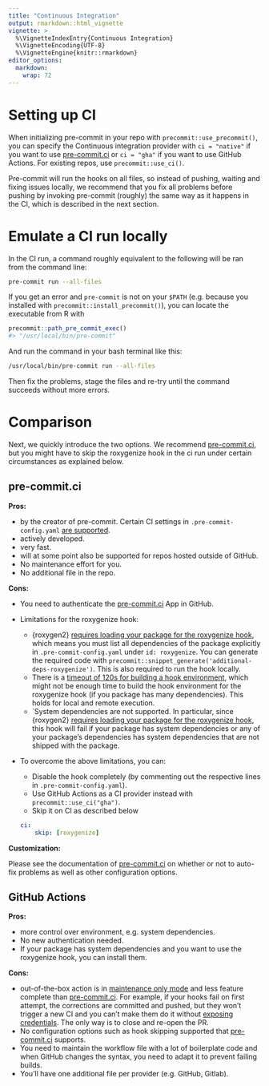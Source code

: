 ```yaml
---
title: "Continuous Integration"
output: rmarkdown::html_vignette
vignette: >
  %\VignetteIndexEntry{Continuous Integration}
  %\VignetteEncoding{UTF-8}
  %\VignetteEngine{knitr::rmarkdown}
editor_options: 
  markdown: 
    wrap: 72
---
```


# Setting up CI

When initializing pre-commit in your repo with
`precommit::use_precommit()`, you can specify the Continuous integration
provider with `ci = "native"` if you want to use
[pre-commit.ci](https://pre-commit.ci) or `ci = "gha"` if you want to
use GitHub Actions. For existing repos, use `precommit::use_ci()`.

Pre-commit will run the hooks on all files, so instead of pushing,
waiting and fixing issues locally, we recommend that you fix all
problems before pushing by invoking pre-commit (roughly) the same way as
it happens in the CI, which is described in the next section.

# Emulate a CI run locally

In the CI run, a command roughly equivalent to the following will be ran
from the command line:

``` bash
pre-commit run --all-files
```

If you get an error and `pre-commit` is not on your `$PATH` (e.g.
because you installed with `precommit::install_precommit()`), you can
locate the executable from R with

``` r
precommit::path_pre_commit_exec()
#> "/usr/local/bin/pre-commit" 
```

And run the command in your bash terminal like this:

``` bash
/usr/local/bin/pre-commit run --all-files
```

Then fix the problems, stage the files and re-try until the command
succeeds without more errors.

# Comparison

Next, we quickly introduce the two options. We recommend
[pre-commit.ci](https://pre-commit.ci), but you might have to skip the
roxygenize hook in the ci run under certain circumstances as explained
below.

## pre-commit.ci

**Pros:**

-   by the creator of pre-commit. Certain CI settings in
    `.pre-commit-config.yaml` [are supported](https://pre-commit.ci).
-   actively developed.
-   very fast.
-   will at some point also be supported for repos hosted outside of
    GitHub.
-   No maintenance effort for you.
-   No additional file in the repo.

**Cons:**

-   You need to authenticate the [pre-commit.ci](https://pre-commit.ci) App in GitHub.

-   Limitations for the roxygenize hook:

    -   {roxygen2} [requires loading your package for the roxygenize
        hook](https://github.com/r-lib/roxygen2/issues/771), which means
        you must list all dependencies of the package explicitly in
        `.pre-commit-config.yaml` under `id: roxygenize`. You can
        generate the required code with
        `precommit::snippet_generate('additional-deps-roxygenize')`.
        This is also required to run the hook locally.
    -   There is a [timeout of 120s for building a hook
        environment](https://github.com/pre-commit-ci/runner-image/issues/93#issuecomment-922505301),
        which might not be enough time to build the hook environment for
        the roxygenize hook (if you package has many dependencies). This
        holds for local and remote execution.
    -   \`System dependencies are not supported. In particular, since
        {roxygen2} [requires loading your package for the roxygenize
        hook](https://github.com/r-lib/roxygen2/issues/771), this hook
        will fail if your package has system dependencies or any of your
        package's dependencies has system dependencies that are not
        shipped with the package.

-   To overcome the above limitations, you can:

    -   Disable the hook completely (by commenting out the respective
        lines in `.pre-commit-config.yaml`).
    -   Use GitHub Actions as a CI provider instead with
        `precommit::use_ci("gha")`.
    -   Skip it on CI as described below

    ``` yaml
    ci:
        skip: [roxygenize]
    ```

**Customization:**

Please see the documentation of [pre-commit.ci](https://pre-commit.ci/)
on whether or not to auto-fix problems as well as other configuration
options.

## GitHub Actions

**Pros:**

-   more control over environment, e.g. system dependencies.
-   No new authentication needed.
-   If your package has system dependencies and you want to use the
    roxygenize hook, you can install them.

**Cons:**

-   out-of-the-box action is in [maintenance only
    mode](https://github.com/pre-commit/action) and less feature
    complete than [pre-commit.ci](https://pre-commit.ci). For example,
    if your hooks fail on first attempt, the corrections are committed
    and pushed, but they won't trigger a new CI and you can't make them
    do it without [exposing
    credentials](https://github.com/pre-commit/action/pull/49). The only
    way is to close and re-open the PR.
-   No configuration options such as hook skipping supported that
    [pre-commit.ci](https://pre-commit.ci) supports.
-   You need to maintain the workflow file with a lot of boilerplate
    code and when GitHub changes the syntax, you need to adapt it to
    prevent failing builds.
-   You'll have one additional file per provider (e.g. GitHub, Gitlab).
